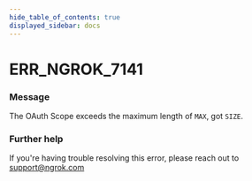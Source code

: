 ```yaml
---
hide_table_of_contents: true
displayed_sidebar: docs
---
```



# ERR_NGROK_7141

### Message

The OAuth Scope exceeds the maximum length of `MAX`, got `SIZE`.

<ErrorDetails error="err_ngrok_7141" />

### Further help

If you're having trouble resolving this error, please reach out to [support@ngrok.com](mailto:support@ngrok.com?subject=Help%20with%20ERR_NGROK_7141)
